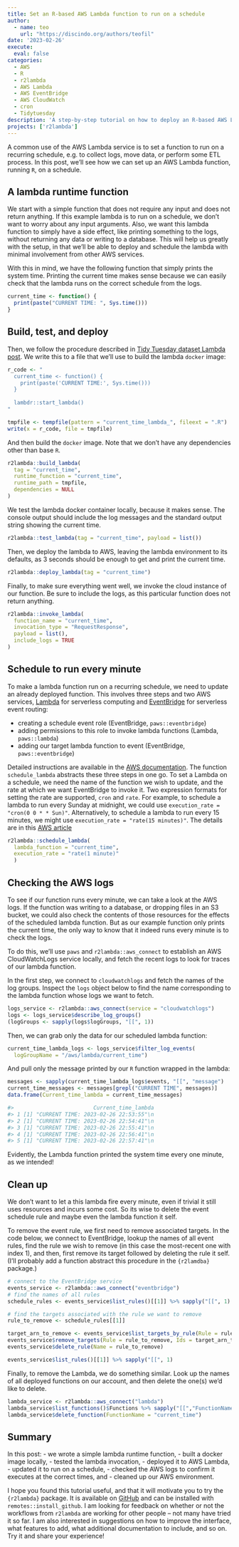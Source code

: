 ```yaml
---
title: Set an R-based AWS Lambda function to run on a schedule
author:
  - name: teo
    url: "https://discindo.org/authors/teofil"
date: '2023-02-26'
execute:
  eval: false
categories:
  - AWS
  - R
  - r2lambda
  - AWS Lambda
  - AWS EventBridge
  - AWS CloudWatch
  - cron
  - Tidytuesday
description: 'A step-by-step tutorial on how to deploy an R-based AWS Lambda function, how to set it to run on a recurring schedule, how to validate that the execution happens on schedule, and how to clean up. All from the R console.'
projects: ['r2lambda']
---
```


A common use of the AWS Lambda service is to set a function to run on a 
recurring schedule, e.g. to collect logs, move data, or perform some ETL process.
In this post, we'll see how we can set up an AWS Lambda function, running `R`, on 
a schedule.

## A lambda runtime function

We start with a simple function that does not require any input and does not return
anything. If this example lambda is to run on a schedule, we don't want to worry
about any input arguments. Also, we want this lambda function to simply have a 
side effect, like printing something to the logs, without returning any data or writing
to a database. This will help us greatly with the setup, in that we'll be able to deploy 
and schedule the lambda with minimal involvement from other AWS services.

With this in mind, we have the following function that simply prints the system time.
Printing the current time makes sense because we can easily check that the lambda runs
on the correct schedule from the logs.

```r
current_time <- function() {
  print(paste("CURRENT TIME: ", Sys.time()))
}
```

## Build, test, and deploy

Then, we follow the procedure described in [Tidy Tuesday dataset Lambda post](/post/an-r-aws-lambda-function-to-download-tidytuesday-datasets/).
We write this to a file that we'll use to build the lambda `docker` image:

```r
r_code <- "
  current_time <- function() {
    print(paste('CURRENT TIME:', Sys.time()))
  }
  
  lambdr::start_lambda()
"

tmpfile <- tempfile(pattern = "current_time_lambda_", fileext = ".R")
write(x = r_code, file = tmpfile)
```

And then build the `docker` image. Note that we don't have any dependencies other 
than base `R`.

```r
r2lambda::build_lambda(
  tag = "current_time",
  runtime_function = "current_time",
  runtime_path = tmpfile,
  dependencies = NULL
)
```

We test the lambda docker container locally, because it makes sense. The console 
output should include the log messages and the standard output string showing the
current time.

```r
r2lambda::test_lambda(tag = "current_time", payload = list())
```

Then, we deploy the lambda to AWS, leaving the lambda environment to its defaults, 
as 3 seconds should be enough to get and print the current time.

```r
r2lambda::deploy_lambda(tag = "current_time")
```

Finally, to make sure everything went well, we invoke the cloud instance of our 
function. Be sure to include the logs, as this particular function does not return 
anything. 

```r
r2lambda::invoke_lambda(
  function_name = "current_time",
  invocation_type = "RequestResponse",
  payload = list(),
  include_logs = TRUE
)
```

## Schedule to run every minute

To make a lambda function run on a recurring schedule, we need to update an already 
deployed function. This involves three steps and two AWS services, [Lambda](https://aws.amazon.com/lambda/) 
for serverless computing and [EventBridge](https://aws.amazon.com/eventbridge/) 
for serverless event routing:

- creating a schedule event role (EventBridge, `paws::eventbridge`)
- adding permissions to this role to invoke lambda functions (Lambda, `paws::lambda`)
- adding our target lambda function to event (EventBridge, `paws::eventbridge`)

Detailed instructions are available in the [AWS documentation](https://docs.aws.amazon.com/eventbridge/latest/userguide/eb-run-lambda-schedule.html).
The function `schedule_lambda` abstracts these three steps in one go. To set a Lambda 
on a schedule, we need the name of the function we wish to update, and the rate at which
we want EventBridge to invoke it. Two expression formats for setting the rate are supported, 
`cron` and `rate`. For example, to schedule a lambda to run every Sunday at midnight, 
we could use `execution_rate = "cron(0 0 * * Sun)"`. Alternatively, to schedule a lambda
to run every 15 minutes, we might use `execution_rate = "rate(15 minutes)"`. The details are
in this [AWS article](https://docs.aws.amazon.com/eventbridge/latest/userguide/eb-create-rule-schedule.html)

```r
r2lambda::schedule_lambda(
  lambda_function = "current_time", 
  execution_rate = "rate(1 minute)"
  )
```

## Checking the AWS logs

To see if our function runs every minute, we can take a look at the AWS logs. If the 
function was writing to a database, or dropping files in an S3 bucket, we could also check 
the contents of those resources for the effects of the scheduled lambda function. But as
our example function only prints the current time, the only way to know that it indeed runs
every minute is to check the logs.

To do this, we'll use `paws` and `r2lambda::aws_connect` to establish an AWS CloudWatchLogs
service locally, and fetch the recent logs to look for traces of our lambda function.

In the first step, we connect to `cloudwatchlogs` and fetch the names of the log groups.
Inspect the `logs` object below to find the name corresponding to the lambda function
whose logs we want to fetch.

```r
logs_service <- r2lambda::aws_connect(service = "cloudwatchlogs")
logs <- logs_service$describe_log_groups()
(logGroups <- sapply(logs$logGroups, "[[", 1))
```

Then, we can grab only the data for our scheduled lambda function:

```r
current_time_lambda_logs <- logs_service$filter_log_events(
  logGroupName = "/aws/lambda/current_time")
```

And pull only the message printed by our `R` function wrapped in the lambda:

```r
messages <- sapply(current_time_lambda_logs$events, "[[", "message")
current_time_messages <- messages[grepl("CURRENT TIME", messages)]
data.frame(Current_time_lambda = current_time_messages)

#>                         Current_time_lambda
#> 1 [1] "CURRENT TIME: 2023-02-26 22:53:55"\n
#> 2 [1] "CURRENT TIME: 2023-02-26 22:54:41"\n
#> 3 [1] "CURRENT TIME: 2023-02-26 22:55:41"\n
#> 4 [1] "CURRENT TIME: 2023-02-26 22:56:41"\n
#> 5 [1] "CURRENT TIME: 2023-02-26 22:57:41"\n

```

Evidently, the Lambda function printed the system time every one minute, as we 
intended!

## Clean up

We don't want to let a this lambda fire every minute, even if trivial it still 
uses resources and incurs some cost. So its wise to delete the event schedule 
rule and maybe even the lambda function it self.

To remove the event rule, we first need to remove associated targets. In the code
below, we connect to EventBridge, lookup the names of all event rules, find the
rule we wish to remove (in this case the most-recent one with index 1), and then,
first remove its target followed by deleting the rule it self. (I'll probably
add a function abstract this procedure in the `{r2lamdba}` package.)

```r
# connect to the EventBridge service
events_service <- r2lambda::aws_connect("eventbridge")
# find the names of all rules 
schedule_rules <- events_service$list_rules()[[1]] %>% sapply("[[", 1)

# find the targets associated with the rule we want to remove
rule_to_remove <- schedule_rules[[1]]

target_arn_to_remove <- events_service$list_targets_by_rule(Rule = rule_to_remove)$Targets[[1]]$Id
events_service$remove_targets(Rule = rule_to_remove, Ids = target_arn_to_remove)
events_service$delete_rule(Name = rule_to_remove)

events_service$list_rules()[[1]] %>% sapply("[[", 1)

```

Finally, to remove the Lambda, we do something similar. Look up the names of all
deployed functions on our account, and then delete the one(s) we'd like to delete.

```r
lambda_service <- r2lambda::aws_connect("lambda")
lambda_service$list_functions()$Functions %>% sapply("[[","FunctionName")
lambda_service$delete_function(FunctionName = "current_time")
```

## Summary

In this post: 
  - we wrote a simple lambda runtime function, 
  - built a docker image locally,
  - tested the lambda invocation, 
  - deployed it to AWS Lambda, 
  - updated it to run on a schedule,
  - checked the AWS logs to confirm it executes at the correct times, and 
  - cleaned up our AWS environment. 

I hope you found this tutorial useful, and that it will motivate you to try the `{r2lambda}` 
package. It is available on [GitHub](https://github.com/discindo/r2lambda) and can 
be installed with `remotes::install_github`. I am looking for feedback on whether or 
not the workflows from `r2lambda` are working for other people -- not many have 
tried it so far. I am also interested in suggestions on how to 
improve the interface, what features to add, what additional documentation to include, 
and so on. Try it and share your experience!


